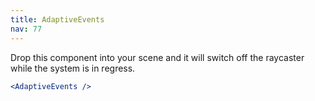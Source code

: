 ```yaml
---
title: AdaptiveEvents
nav: 77
---
```


Drop this component into your scene and it will switch off the raycaster while the system is in regress.

```jsx
<AdaptiveEvents />
```

